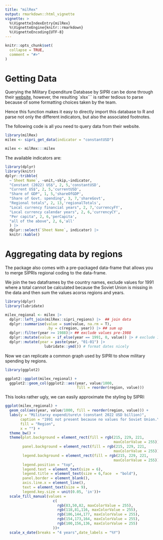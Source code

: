 ```yaml
---
title: "milRex"
output: rmarkdown::html_vignette
vignette: >
  %\VignetteIndexEntry{milRex}
  %\VignetteEngine{knitr::rmarkdown}
  %\VignetteEncoding{UTF-8}
---
```


```r
knitr::opts_chunk$set(
  collapse = TRUE,
  comment = "#>"
)
```

# Getting Data 

Querying the Military Expenditure Database by SIPRI can be done through their [website](https://milex.sipri.org/sipri), however, the resulting `xlsx``` is rather tedious to parse because of some formatting choices taken by the team.

Hence this function makes it easy to directly import this database to R and parse not only the different indicators, but also the associated footnotes. 

The following code is all you need to query data from their website. 
```r
library(milRex)
milex <- sipri_get_data(indicator = "constantUSD")
```



```r
milex <- milRex:::milex
```





The available indicators are: 

```r
library(dplyr)
library(knitr)
dplyr::tribble(
  ~`Sheet Name`, ~unit,~skip,~indicator,
  "Constant (2022) US$", 2, 5,'constantUSD',
  "Current US$", 2, 5,'currentUSD',
  "Share of GDP", 1, 5,'shareOfGDP',
  "Share of Govt. spending", 3, 7,'shareGovt',
  "Regional totals", 2, 13,'regionalTotals',
  "Local currency financial years", 2, 7,'currencyFY',
  "Local currency calendar years", 2, 6,'currencyCY',
  "Per capita", 2, 6,'perCapita',
  "all of the above", 2, 6,'all'
  ) |> 
  dplyr::select(`Sheet Name`, indicator) |> 
  knitr::kable()
```

# Aggregating data by regions

The package also comes with a pre-packaged data-frame that allows you to merge 
SIPRIs regional coding to the data-frame. 

We join the two dataframes by the country names, exclude values for 1991 where
a total cannot be calculated because the Soviet Union is missing in the data
and then sum the values acorss regions and years. 


```r
library(dplyr)
library(lubridate)

milex_regional <- milex |> 
  dplyr::left_join(milRex::sipri_regions) |>  ## join data
  dplyr::summarise(value = sum(value, na.rm = T), 
                   .by = c(region, year)) |> ## sum up 
  dplyr::filter(year >= 1988)|> ## exclude values pre-1988
  dplyr::mutate(value = if_else(year == 1991, 0, value)) |> # exclude 1991
  dplyr::mutate(year = paste(year, "01-01") |> 
                  lubridate::ymd()) # format dates nicely 
```

Now we can replicate a common graph used by SIPRI to show military spending by regions. 

```r
library(ggplot2)

ggplot2::ggplot(milex_regional) +
  ggplot2::geom_col(ggplot2::aes(year, value/1000, 
                                 fill = reorder(region, value)))
```

This looks rather ugly, we can easily approximate the styling by SIPRI: 

```r
ggplot(milex_regional) +
  geom_col(aes(year, value/1000, fill = reorder(region, value))) +
  labs(y = "Militarxy expenditure\n (constant 2022 USD billion)",
       caption = "1991 not present because no values for Soviet Union.\n See https://www.sipri.org/sites/default/files/2024-04/2404_fs_milex_2023.pdf", 
       fill = "Region",
       x = "") + 
  theme_bw() +
  theme(plot.background = element_rect(fill = rgb(215, 229, 221, 
                                                  maxColorValue = 255)),
        panel.background = element_rect(fill = rgb(215, 229, 221, 
                                                  maxColorValue = 255)),
        legend.background = element_rect(fill = rgb(215, 229, 221, 
                                                  maxColorValue = 255)),
        legend.position = "top",
        legend.text = element_text(size = 6),
        legend.title = element_text(size = 6,face  = "bold"),
        panel.border = element_blank(),
        axis.line.x = element_line(),
        text = element_text(size = 9),
        legend.key.size = unit(0.05, 'in'))+
  scale_fill_manual(values = 
                      c(
                        rgb(83,50,82, maxColorValue = 255),
                        rgb(118,81,116, maxColorValue = 255),
                        rgb(186,144,177, maxColorValue = 255),
                        rgb(154,173,164, maxColorValue = 255),
                        rgb(100,156,136, maxColorValue = 255)
                      ))+
  scale_x_date(breaks = "4 years",date_labels = "%Y")
```




